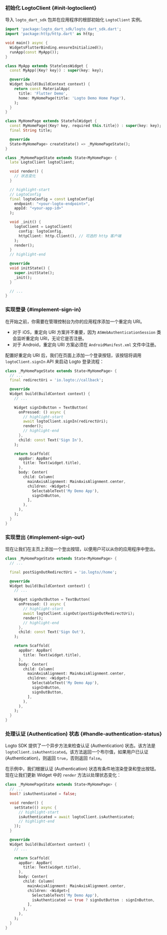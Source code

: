 ### 初始化 LogtoClient \{#init-logtoclient}

导入 `logto_dart_sdk` 包并在应用程序的根部初始化 `LogtoClient` 实例。

```dart title="lib/main.dart"
import 'package:logto_dart_sdk/logto_dart_sdk.dart';
import 'package:http/http.dart' as http;

void main() async {
  WidgetsFlutterBinding.ensureInitialized();
  runApp(const MyApp());
}

class MyApp extends StatelessWidget {
  const MyApp({Key? key}) : super(key: key);

  @override
  Widget build(BuildContext context) {
    return const MaterialApp(
      title: 'Flutter Demo',
      home: MyHomePage(title: 'Logto Demo Home Page'),
    );
  }
}

class MyHomePage extends StatefulWidget {
  const MyHomePage({Key? key, required this.title}) : super(key: key);
  final String title;

  @override
  State<MyHomePage> createState() => _MyHomePageState();
}

class _MyHomePageState extends State<MyHomePage> {
  late LogtoClient logtoClient;

  void render() {
    // 状态变化
  }

  // highlight-start
  // LogtoConfig
  final logtoConfig = const LogtoConfig(
    endpoint: "<your-logto-endpoint>",
    appId: "<your-app-id>"
  );

  void _init() {
    logtoClient = LogtoClient(
      config: logtoConfig,
      httpClient: http.Client(), // 可选的 http 客户端
    );
    render();
  }
  // highlight-end

  @override
  void initState() {
    super.initState();
    _init();
  }

  // ...
}
```

### 实现登录 \{#implement-sign-in}

<SignInFlowSummary />

在开始之前，你需要在管理控制台为你的应用程序添加一个重定向 URI。

<ConfigureRedirectUri figureSrc={redirectUriFigure} redirectUri="io.logto://callback" />

- 对于 iOS，重定向 URI 方案并不重要，因为 `ASWebAuthenticationSession` 类会监听重定向 URI，无论它是否注册。
- 对于 Android，重定向 URI 方案必须在 `AndroidManifest.xml` 文件中注册。

配置好重定向 URI 后，我们在页面上添加一个登录按钮，该按钮将调用 `logtoClient.signIn` API 来启动 Logto 登录流程：

```dart title="lib/main.dart"
class _MyHomePageState extends State<MyHomePage> {
  // ...
  final redirectUri = 'io.logto://callback';

  @override
  Widget build(BuildContext context) {
    // ...

    Widget signInButton = TextButton(
      onPressed: () async {
        // highlight-start
        await logtoClient.signIn(redirectUri);
        render();
        // highlight-end
      },
      child: const Text('Sign In'),
    );

    return Scaffold(
      appBar: AppBar(
        title: Text(widget.title),
      ),
      body: Center(
        child: Column(
          mainAxisAlignment: MainAxisAlignment.center,
          children: <Widget>[
            SelectableText('My Demo App'),
            signInButton,
          ],
        ),
      ),
    );
  }
}
```

### 实现登出 \{#implement-sign-out}

<ConfigurePostSignOutRedirectUri
  figureSrc={postSignOutRedirectUriFigure}
  postSignOutRedirectUri="io.logto://callback"
/>

现在让我们在主页上添加一个登出按钮，以便用户可以从你的应用程序中登出。

```dart title="lib/main.dart"
class _MyHomePageState extends State<MyHomePage> {
  // ...

  final postSignOutRedirectUri = 'io.logto//home';

  @override
  Widget build(BuildContext context) {
    // ...

    Widget signOutButton = TextButton(
      onPressed: () async {
        // highlight-start
        await logtoClient.signOut(postSignOutRedirectUri);
        render();
        // highlight-end
      },
      child: const Text('Sign Out'),
    );

    return Scaffold(
      appBar: AppBar(
        title: Text(widget.title),
      ),
      body: Center(
        child: Column(
          mainAxisAlignment: MainAxisAlignment.center,
          children: <Widget>[
            SelectableText('My Demo App'),
            signInButton,
            signOutButton,
          ],
        ),
      ),
    );
  }
}
```

### 处理认证 (Authentication) 状态 \{#handle-authentication-status}

Logto SDK 提供了一个异步方法来检查认证 (Authentication) 状态。该方法是 `logtoClient.isAuthenticated`。该方法返回一个布尔值，如果用户已认证 (Authentication)，则返回 `true`，否则返回 `false`。

在示例中，我们根据认证 (Authentication) 状态有条件地渲染登录和登出按钮。现在让我们更新 Widget 中的 `render` 方法以处理状态变化：

```dart title="lib/main.dart"
class _MyHomePageState extends State<MyHomePage> {
  // ...
  bool? isAuthenticated = false;

  void render() {
    setState(() async {
      // highlight-start
      isAuthenticated = await logtoClient.isAuthenticated;
      // highlight-end
    });
  }

  @override
  Widget build(BuildContext context) {
    // ...

    return Scaffold(
      appBar: AppBar(
        title: Text(widget.title),
      ),
      body: Center(
        child: Column(
          mainAxisAlignment: MainAxisAlignment.center,
          children: <Widget>[
            SelectableText('My Demo App'),
            isAuthenticated == true ? signOutButton : signInButton,
          ],
        ),
      ),
    );
  }
}
```

<Checkpoint />
